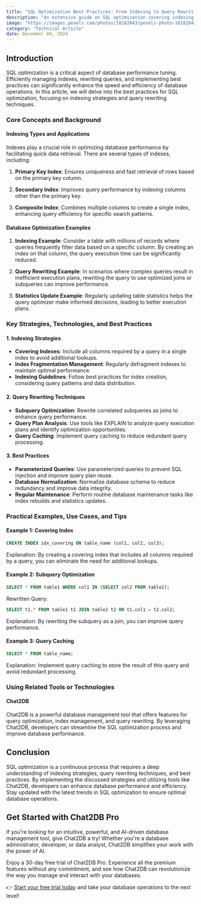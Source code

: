 ```yaml
---
title: "SQL Optimization Best Practices: From Indexing to Query Rewriting"
description: "An extensive guide on SQL optimization covering indexing strategies, query rewriting techniques, and best practices for improving database performance."
image: "https://images.pexels.com/photos/18182843/pexels-photo-18182843.jpeg?auto=compress&cs=tinysrgb&dpr=1&w=500"
category: "Technical Article"
date: December 04, 2024
---
```


## Introduction

SQL optimization is a critical aspect of database performance tuning. Efficiently managing indexes, rewriting queries, and implementing best practices can significantly enhance the speed and efficiency of database operations. In this article, we will delve into the best practices for SQL optimization, focusing on indexing strategies and query rewriting techniques.

### Core Concepts and Background

#### Indexing Types and Applications

Indexes play a crucial role in optimizing database performance by facilitating quick data retrieval. There are several types of indexes, including:

1. **Primary Key Index**: Ensures uniqueness and fast retrieval of rows based on the primary key column.

2. **Secondary Index**: Improves query performance by indexing columns other than the primary key.

3. **Composite Index**: Combines multiple columns to create a single index, enhancing query efficiency for specific search patterns.

#### Database Optimization Examples

1. **Indexing Example**: Consider a table with millions of records where queries frequently filter data based on a specific column. By creating an index on that column, the query execution time can be significantly reduced.

2. **Query Rewriting Example**: In scenarios where complex queries result in inefficient execution plans, rewriting the query to use optimized joins or subqueries can improve performance.

3. **Statistics Update Example**: Regularly updating table statistics helps the query optimizer make informed decisions, leading to better execution plans.

### Key Strategies, Technologies, and Best Practices

#### 1. Indexing Strategies

- **Covering Indexes**: Include all columns required by a query in a single index to avoid additional lookups.
- **Index Fragmentation Management**: Regularly defragment indexes to maintain optimal performance.
- **Indexing Guidelines**: Follow best practices for index creation, considering query patterns and data distribution.

#### 2. Query Rewriting Techniques

- **Subquery Optimization**: Rewrite correlated subqueries as joins to enhance query performance.
- **Query Plan Analysis**: Use tools like EXPLAIN to analyze query execution plans and identify optimization opportunities.
- **Query Caching**: Implement query caching to reduce redundant query processing.

#### 3. Best Practices

- **Parameterized Queries**: Use parameterized queries to prevent SQL injection and improve query plan reuse.
- **Database Normalization**: Normalize database schema to reduce redundancy and improve data integrity.
- **Regular Maintenance**: Perform routine database maintenance tasks like index rebuilds and statistics updates.

### Practical Examples, Use Cases, and Tips

#### Example 1: Covering Index

```sql
CREATE INDEX idx_covering ON table_name (col1, col2, col3);
```

Explanation: By creating a covering index that includes all columns required by a query, you can eliminate the need for additional lookups.

#### Example 2: Subquery Optimization

```sql
SELECT * FROM table1 WHERE col1 IN (SELECT col2 FROM table2);
```

Rewritten Query:

```sql
SELECT t1.* FROM table1 t1 JOIN table2 t2 ON t1.col1 = t2.col2;
```

Explanation: By rewriting the subquery as a join, you can improve query performance.

#### Example 3: Query Caching

```sql
SELECT * FROM table_name;
```

Explanation: Implement query caching to store the result of this query and avoid redundant processing.

### Using Related Tools or Technologies

#### Chat2DB

Chat2DB is a powerful database management tool that offers features for query optimization, index management, and query rewriting. By leveraging Chat2DB, developers can streamline the SQL optimization process and improve database performance.

## Conclusion

SQL optimization is a continuous process that requires a deep understanding of indexing strategies, query rewriting techniques, and best practices. By implementing the discussed strategies and utilizing tools like Chat2DB, developers can enhance database performance and efficiency. Stay updated with the latest trends in SQL optimization to ensure optimal database operations.


## Get Started with Chat2DB Pro

If you're looking for an intuitive, powerful, and AI-driven database management tool, give Chat2DB a try! Whether you're a database administrator, developer, or data analyst, Chat2DB simplifies your work with the power of AI.

Enjoy a 30-day free trial of Chat2DB Pro. Experience all the premium features without any commitment, and see how Chat2DB can revolutionize the way you manage and interact with your databases.

👉 [Start your free trial today](https://chat2db.ai/pricing) and take your database operations to the next level!
